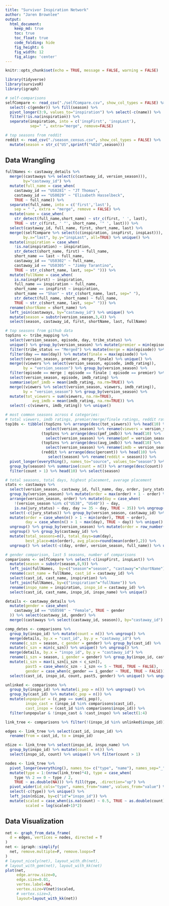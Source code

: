 ```yaml
---
title: "Survivor Inspiration Network"
author: "Jaren Brownlee"
output:
  html_document:  
    keep_md: true
    toc: true
    toc_float: true
    code_folding: hide
    fig_height: 6
    fig_width: 12
    fig_align: 'center'
---
```


```r
knitr::opts_chunk$set(echo = TRUE, message = FALSE, warning = FALSE)
```

```r
library(tidyverse)
library(survivoR)
library(igraph)
```

```r
# self-comparisons
selfCompare <- read_csv("./selfCompare.csv", show_col_types = FALSE) %>% 
  select(-c(gender)) %>% fill(season) %>%
  pivot_longer(3:9, values_to="inspiration") %>% select(-c(name)) %>%
  filter(!is.na(inspiration)) %>%
  separate(inspiration, into = c('inspFirst', 'inspLast'),
           sep=" ", extra="merge", remove=FALSE)

# top seasons from reddit
reddit <- read_csv("./season_census.csv", show_col_types = FALSE) %>%
  mutate(season = str_c("US",sprintf("%02d",season)))
```

## Data Wrangling

```r
fullNames <- castaway_details %>% 
  merge((castaways %>% select(c(castaway_id, version_season))), 
        by="castaway_id") %>%
  mutate(full_name = case_when(
    castaway_id == "US0281" ~ "JT Thomas", 
    castaway_id == "US0029" ~ "Elisabeth Hasselbeck",
    TRUE ~ full_name)) %>%
  separate(full_name, into = c('first','last'), 
    sep = " ", extra = "merge", remove = FALSE) %>%
  mutate(name = case_when(
    str_detect(full_name,short_name) ~ str_c(first, ' ', last),
    TRUE ~ str_c(first, ' "', short_name, '" ', last))) %>%
  select(castaway_id, full_name, first, short_name, last) %>%
  merge((selfCompare %>% select(c(inspiration, inspFirst, inspLast))),
        by.x="last", by.y="inspLast", all=TRUE) %>% unique() %>%
  mutate(inspiration = case_when(
    !is.na(inspiration) ~ inspiration,
    str_detect(short_name, first) ~ full_name,
    short_name == last ~ full_name,
    castaway_id == "US0302" ~ full_name,
    castaway_id == "US0305" ~ "Jimmy Tarantino",
    TRUE ~ str_c(short_name, last, sep=" "))) %>%
  mutate(fullName = case_when(
    is.na(inspFirst) ~ inspiration,
    full_name == inspiration ~ full_name,
    short_name == inspFirst ~ inspiration,
    short_name == "Shan" ~ str_c(short_name, last, sep=" "),
    str_detect(full_name, short_name) ~ full_name,
    TRUE ~ str_c(short_name, last, sep=" "))) %>%
  rename(shortName = short_name) %>%
  left_join(castaways, by="castaway_id") %>% unique() %>%
  mutate(season = substr(version_season,3,4)) %>%
  select(season, castaway_id, first, shortName, last, fullName)
```

``` r
# top seasons from github data
topSzns <- tribe_mapping %>% 
  select(version_season, episode, day, tribe_status) %>%
  unique() %>% group_by(version_season) %>% mutate(premier = min(episode)) %>%
  filter(tribe_status == "Merged") %>% mutate(merge = min(episode)) %>%
  filter(day == max(day)) %>% mutate(finale = max(episode)) %>%
  select(version_season, premier, merge, finale) %>% unique() %>%
  merge((viewers %>% select(version_season, episode, imdb_rating)),
        by = "version_season") %>% group_by(version_season) %>%
  filter(episode == merge | episode == finale | episode == premier) %>%
  select(version_season, episode, imdb_rating) %>%
  summarise(pmf_imdb = mean(imdb_rating, na.rm=TRUE)) %>%
  merge((viewers %>% select(version_season, viewers, imdb_rating)),
        by = "version_season") %>% group_by(version_season) %>%
  mutate(tot_viewers = sum(viewers, na.rm=TRUE), 
            avg_imdb = mean(imdb_rating, na.rm=TRUE)) %>%
  select(-c(viewers, imdb_rating)) %>% unique()

# most common seasons across 4 categories:
# total viewers, imdb ratings, premier/merge/finale ratings, reddit ratings
top10s <- tibble((topSzns %>% arrange(desc(tot_viewers)) %>% head(10) %>% 
                  select(version_season) %>% rename(viewers = version_season)),
                (topSzns %>% arrange(desc(pmf_imdb)) %>% head(10) %>% 
                  select(version_season) %>% rename(pmf = version_season)),
                (topSzns %>% arrange(desc(avg_imdb)) %>% head(10) %>% 
                  select(version_season) %>% rename(imdb = version_season)),
                (reddit %>% arrange(desc(percent)) %>% head(10) %>%
                   select(season) %>% rename(reddit = season))) %>%
  pivot_longer(everything(), names_to="source", values_to="season") %>%
  group_by(season) %>% summarise(count = n()) %>% arrange(desc(count)) %>%
  filter(count > 1) %>% head(10) %>% select(season)
```

``` r
# total seasons, total days, highest placement, average placement
stats <- castaways %>% 
  select(version_season, castaway_id, full_name, day, order, jury_status) %>%
  group_by(version_season) %>% mutate(order = max(order) + 1 - order) %>%
  arrange(version_season, order) %>% mutate(day = case_when(
    !(version_season %in% c("US38", "US40")) ~ day,
    is.na(jury_status) ~ day, day >= 35 ~ day, TRUE ~ 35)) %>% ungroup() %>%
  select(-c(jury_status)) %>% group_by(version_season, castaway_id) %>% 
  mutate(order = case_when(n() > 1 ~ min(order), TRUE ~ order),
         day = case_when(n() > 1 ~ max(day), TRUE ~ day)) %>% unique() %>%
  ungroup() %>% group_by(version_season) %>% mutate(order = row_number()) %>%
  ungroup() %>% group_by(castaway_id) %>% 
  mutate(total_seasons=n(), total_days=sum(day), 
         best_place=min(order), avg_place=round(mean(order),2)) %>%
  ungroup() %>% select(-c(day, order, version_season, full_name)) %>% unique()
```

``` r
# gender comparison, last 5 seasons, number of comparisons
comparisons <- selfCompare %>% select(-c(inspFirst, inspLast)) %>% 
  mutate(season = substr(season,8,9)) %>%
  left_join(fullNames,  by=c("season"="season", "castaway"="shortName")) %>%
  rename(cast_name = fullName, cast_id = castaway_id) %>%
  select(cast_id, cast_name, inspiration) %>%
  left_join(fullNames, by=c("inspiration"="fullName")) %>%
  rename(inspo_name = inspiration, inspo_id = castaway_id) %>%
  select(cast_id, cast_name, inspo_id, inspo_name) %>% unique()

details <- castaway_details %>% 
  mutate(gender = case_when(
    castaway_id == "US0598" ~ "Female", TRUE ~ gender
  )) %>% select(castaway_id, gender) %>%
  merge((castaways %>% select(castaway_id, season)), by="castaway_id")

comp_detes <- comparisons %>%
  group_by(inspo_id) %>% mutate(count = n()) %>% ungroup() %>%
  merge(details, by.x = "cast_id", by.y = "castaway_id") %>%
  rename(c_szn = season, c_gender = gender) %>% group_by(cast_id) %>% 
  mutate(c_szn = min(c_szn)) %>% unique() %>% ungroup() %>% 
  merge(details, by.x = "inspo_id", by.y = "castaway_id") %>%
  rename(i_szn = season, i_gender = gender) %>% group_by(inspo_id, cast_id) %>% 
  mutate(i_szn = max(i_szn[i_szn < c_szn]),
         past5 = case_when(c_szn - i_szn <= 5 ~ TRUE, TRUE ~ FALSE),
         gender = case_when(c_gender == i_gender ~ TRUE, TRUE ~ FALSE)) %>%
  select(cast_id, inspo_id, count, past5, gender) %>% unique() %>% ungroup()
```

``` r
unlinked <- comparisons %>% 
  group_by(inspo_id) %>% mutate(i_pop = n()) %>% ungroup() %>%
  group_by(cast_id) %>% mutate(c_pop = n()) %>%
  mutate(unpopular = (c_pop == sum(i_pop)),
         inspo_cast = (inspo_id %in% comparisons$cast_id),
         cast_inspo = (cast_id %in% comparisons$inspo_id)) %>%
  filter(unpopular & !inspo_cast & !cast_inspo) %>% select(1:4)
```

``` r
link_tree <- comparisons %>% filter(!(inspo_id %in% unlinked$inspo_id))
```

``` r
edges <- link_tree %>% select(cast_id, inspo_id) %>%
  rename(from = cast_id, to = inspo_id)

nSize <- link_tree %>% select(inspo_id, inspo_name) %>%
  group_by(inspo_id) %>% mutate(count = n()) %>%
  select(inspo_id, count) %>% unique() %>% filter(count > 1)

nodes <- link_tree %>%
  pivot_longer(everything(), names_to= c("type", "name"), names_sep="_") %>%
  mutate(type = 1:(nrow(link_tree)*4), type = case_when(
    type %% 2 == 0 ~ type / 2,
    TRUE ~ as.double(NA))) %>% fill(type, .direction="up") %>%
  pivot_wider(id_cols="type", names_from="name", values_from="value") %>%
  select(-c(type)) %>% unique() %>%
  left_join(nSize, by=c("id"="inspo_id")) %>%
  mutate(scaled = case_when(is.na(count) ~ 0.5, TRUE ~ as.double(count)),
         scaled = log(scaled+1)*2)
```

## Data Visualization

```r
net <- graph_from_data_frame(
  d = edges, vertices = nodes, directed = T
)
net <- igraph::simplify(
  net, remove.multiple=F, remove.loops=T
)
# layout_nicely(net), layout_with_dh(net),
# layout_with_gem(net), layout_with_kk(net)
plot(net, 
     edge.arrow.size=0, 
     edge.size=0.01,
     vertex.label=NA,
     vertex.size=V(net)$scaled,
     # vertex.size=3,
     layout=layout_with_kk(net))
```

